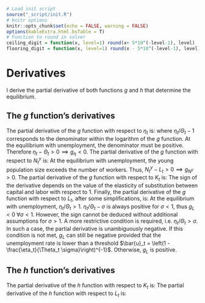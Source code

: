 ```r
# Load init script
source("_script/init.R")
# knitr options
knitr::opts_chunk$set(echo = FALSE, warning = FALSE)
options(kableExtra.html.bsTable = T)
# Function to round in solver
ceiling_digit = function(x, level=1) round(x+ 5*10^(-level-1), level)
flooring_digit = function(x, level=1) round(x - 5*10^(-level-1), level)
```

# Derivatives {#derivatives}

I derive the partial derivative of both functions $g$ and $h$ that determine the equilibrium.

## The $g$ function's derivatives

\begin{equation*}
	g(L_t, K_t, \eta_t, N_t^y; \phi, \sigma) = \ln\left[ \frac{ \frac{N_t^y}{L_t} - 1 } { \frac{\phi}{1-\phi} \left(\frac{K_t}{L_t}\right)^{\frac{\sigma-1}{\sigma}} \eta_t - 1 }\right]
\end{equation*}
The partial derivative of the $g$ function with respect to $\eta_t$ is:
\begin{equation*}
		g_\eta = - \frac{\frac{\phi}{1-\phi}k_t^{\frac{\sigma-1}{\sigma}}}{\frac{\phi}{1-\phi}k_t^{\frac{\sigma-1}{\sigma}}\eta_t - 1} = - \left(\eta_t - \Theta_t\right)^{-1} < 0
\end{equation*}
where $\eta_t/\Theta_t - 1$ corresponds to the denominator within the logarithm of the $g$ function. At the equilibrium with unemployment, the denominator must be positive. Therefore $\eta_t - \Theta_t >0 \implies g_\eta < 0$. The partial derivative of the $g$ function with respect to $N_t^y$ is:
\begin{equation*}
	g_{N^y} = \left(N_t^y-L_t\right)^{-1} > 0
\end{equation*}
At the equilibrium with unemployment, the young population size exceeds the number of workers. Thus, $N_t^y-L_t > 0 \implies g_{N^y} > 0$. The partial derivative of the $g$ function with respect to $K_t$ is:
\begin{align*}
	g_K &= -\frac{1}{K_t}\frac{\sigma - 1}{\sigma}\frac{\frac{\phi}{1-\phi}k_t^{\frac{\sigma-1}{\sigma}}\eta_t}{\frac{\phi}{1-\phi}k_t^{\frac{\sigma-1}{\sigma}}\eta_t - 1} \\
	g_K &= -\frac{1}{K_t}\frac{\sigma - 1}{\sigma}\left(1-\Theta_t/\eta_t\right)^{-1} \lessgtr 0,~\forall \sigma \gtrless 1
\end{align*}
The sign of the derivative depends on the value of the elasticity of substitution between capital and labor with respect to 1. Finally, the partial derivative of the $g$ function with respect to $L_t$, after some simplifications, is:
\begin{align*}
	g_L &= -\frac{1}{N_t^y-L_t} - \frac{1}{\sigma L_t} \left(\frac{\phi}{1-\phi}k_t^{\frac{\sigma-1}{\sigma}}\eta_t - \sigma\right) \\
	g_L &= -\frac{1}{N_t^y-L_t} - \frac{1}{\sigma L_t} \left(\eta_t/\Theta_t - \sigma\right)
\end{align*}
At the equilibrium with unemployment, $\eta_t/\Theta_t > 1$. $\eta_t/\Theta_t -\sigma$ is always positive for $\sigma < 1$, thus $g_L < 0~\forall \sigma < 1$. However, the sign cannot be deduced without additional assumptions for $\sigma > 1$. A more restrictive condition is required, i.e. $\eta_t/\Theta_t > \sigma$. In such a case, the partial derivative is unambiguously negative. If this condition is not met, $g_L$ can still be negative provided that the unemployment rate is lower than a threshold $\bar{u}_t = \left(1 - \frac{\eta_t}{\Theta_t \sigma}\right)^{-1}$. Otherwise, $g_L$ is positive.

## The $h$ function's derivatives

\begin{equation*}
	h(L_t, K_t; \sigma, \phi, \gamma) = \left[ \sigma + \frac{1-\phi}{\phi} \frac{1-\gamma(1-\sigma)}{\gamma} \left(\frac{K_t}{L_t}\right)^{\frac{1-\sigma}{\sigma}} \right]^{-1}
\end{equation*}
The partial derivative of the $h$ function with respect to $K_t$ is:
\begin{equation*}
	h_K = \frac{1}{K_t}\frac{\sigma-1}{\sigma}\frac{\frac{1-\phi}{\phi}\frac{1-\gamma(1-\sigma)}{\gamma}k_t^{\frac{1-\sigma}{\sigma}}}{\left(\sigma + \frac{1-\phi}{\phi}\frac{1-\gamma(1-\sigma)}{\gamma}k_t^{\frac{1-\sigma}{\sigma}}\right)^2} \gtrless 0,~\forall \sigma \gtrless 1
\end{equation*}
The partial derivative of the $h$ function with respect to $L_t$ is:
\begin{equation*}
	h_L = -\frac{1}{L_t}\frac{\sigma-1}{\sigma}\frac{\frac{1-\phi}{\phi}\frac{1-\gamma(1-\sigma)}{\gamma}k_t^{\frac{1-\sigma}{\sigma}}}{\left(\sigma + \frac{1-\phi}{\phi}\frac{1-\gamma(1-\sigma)}{\gamma}k_t^{\frac{1-\sigma}{\sigma}}\right)^2} \lessgtr 0,~\forall \sigma \gtrless 1
\end{equation*}
